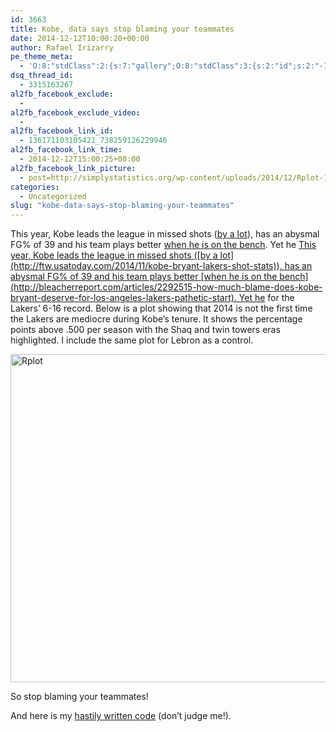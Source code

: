 ```yaml
---
id: 3663
title: Kobe, data says stop blaming your teammates
date: 2014-12-12T10:00:20+00:00
author: Rafael Irizarry
pe_theme_meta:
  - 'O:8:"stdClass":2:{s:7:"gallery";O:8:"stdClass":3:{s:2:"id";s:2:"-1";s:5:"width";s:0:"";s:6:"height";s:0:"";}s:5:"video";O:8:"stdClass":1:{s:2:"id";s:2:"-1";}}'
dsq_thread_id:
  - 3315163267
al2fb_facebook_exclude:
  - 
al2fb_facebook_exclude_video:
  - 
al2fb_facebook_link_id:
  - 136171103105421_738259126229946
al2fb_facebook_link_time:
  - 2014-12-12T15:00:25+00:00
al2fb_facebook_link_picture:
  - post=http://simplystatistics.org/wp-content/uploads/2014/12/Rplot-1024x511.png
categories:
  - Uncategorized
slug: "kobe-data-says-stop-blaming-your-teammates"
---
```

This year, Kobe leads the league in missed shots ([by a lot](http://ftw.usatoday.com/2014/11/kobe-bryant-lakers-shot-stats)), has an abysmal FG% of 39 and his team plays better [when he is on the bench](http://bleacherreport.com/articles/2292515-how-much-blame-does-kobe-bryant-deserve-for-los-angeles-lakers-pathetic-start). Yet he [This year, Kobe leads the league in missed shots ([by a lot](http://ftw.usatoday.com/2014/11/kobe-bryant-lakers-shot-stats)), has an abysmal FG% of 39 and his team plays better [when he is on the bench](http://bleacherreport.com/articles/2292515-how-much-blame-does-kobe-bryant-deserve-for-los-angeles-lakers-pathetic-start). Yet he](http://espn.go.com/los-angeles/nba/story/_/id/12016979/los-angeles-lakers-star-kobe-bryant-critical-teammates-heated-scrimmage) for the Lakers' 6-16 record. Below is a plot showing that 2014 is not the first time the Lakers are mediocre during Kobe's tenure. It shows the percentage points above .500 per season with the Shaq and twin towers eras highlighted. I include the same plot for Lebron as a control.

[<img class="alignnone size-large wp-image-3679" src="http://simplystatistics.org/wp-content/uploads/2014/12/Rplot-1024x511.png" alt="Rplot" width="525" srcset="http://simplystatistics.org/wp-content/uploads/2014/12/Rplot-1024x511.png 1024w, http://simplystatistics.org/wp-content/uploads/2014/12/Rplot.png 1106w" sizes="(max-width: 1024px) 100vw, 1024px" />](http://simplystatistics.org/wp-content/uploads/2014/12/Rplot.png)

So stop blaming your teammates!

And here is my [hastily written code](http://rafalab.jhsph.edu/simplystats/kobe2014.R) (don't judge me!).

&nbsp;

&nbsp;

<pre></pre>
